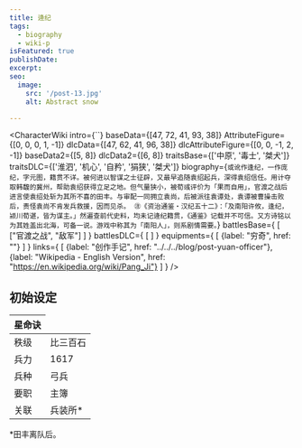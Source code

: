 ```yaml
---
title: 逄纪
tags:
  - biography
  - wiki-p
isFeatured: true
publishDate:
excerpt:
seo:
  image:
    src: '/post-13.jpg'
    alt: Abstract snow

---
```



<CharacterWiki
  intro={``}
  baseData={[47, 72, 41, 93, 38]}
  AttributeFigure={[0, 0, 0, 1, -1]}
  dlcData={[47, 62, 41, 96, 38]}
  dlcAttributeFigure={[0, 0, -1, 2, -1]}
  baseData2={[5, 8]}
  dlcData2={[6, 8]}
  traitsBase={['中原', '毒士', '桀犬']}
  traitsDLC={['淮泗', '机心', '自矜', '狷狭', '桀犬']}
  biography={`或讹作逢纪，一作庞纪，字元图，籍贯不详。被何进以智谋之士征辟，又最早追随袁绍起兵，深得袁绍信任。用计夺取韩馥的冀州，帮助袁绍获得立足之地。但气量狭小，被荀彧评价为「果而自用」，官渡之战后进言使袁绍处斩为其所不喜的田丰。与审配一同拥立袁尚，后被派往袁谭处，袁谭被曹操击败后，责怪袁尚不肯发兵救援，因而见杀。
㊟《资治通鉴・汉纪五十二》：「及南阳许攸，逢纪，颍川荀谌，皆为谋主。」然遍查前代史料，均未记逄纪籍贯，《通鉴》记载并不可信。又方诗铭以为其姓盖出北海，可备一说。游戏中称其为「南阳人」，则系剧情需要。`}
  battlesBase={
    [
      ["官渡之战", "敌军"]
    ]
  }
  battlesDLC={
    [
    ]
  }
  equipments={
    [
      {label: "穷奇", href: ""}
    ]
  }
  links={
    [
      {label: "创作手记", href: "../../../blog/post-yuan-officer"},
      {label: "Wikipedia - English Version", href: "https://en.wikipedia.org/wiki/Pang_Ji"}
    ]
  }
/>

<h2 class="bg-blue-100 text-blue-800 text-2xl font-bold px-2.5 pt-1.5 rounded-sm dark:bg-blue-200 dark:text-blue-800 inline-block">初始设定</h2>

<table class='border-2 w-[360px]'>
  <thead>
    <tr class='border-1'>
      <th>星命诀</th>
    </tr>
  </thead>
  <tr>
    <td class='border-1'>秩级</td>
    <td>比三百石</td>
  </tr>
  <tr>
    <td class='border-1'>兵力</td>
    <td>1617</td>
  </tr>
  <tr>
    <td class='border-1'>兵种</td>
    <td>弓兵</td>
  </tr>
  <tr>
    <td class='border-1'>要职</td>
    <td>主簿</td>
  </tr>
  <tr>
    <td class='border-1'>关联</td>
    <td>兵装所*</td>
  </tr>
</table>
*田丰离队后。
